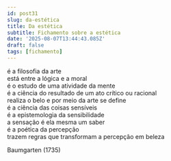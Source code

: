 ```yaml
---
id: post31
slug: da-estética
title: Da estética
subtitle: Fichamento sobre a estética
date: '2025-08-07T13:44:43.085Z'
draft: false
tags: [fichamento]
---
```


é a filosofia da arte  
está entre a lógica e a moral  
é o estudo de uma atividade da mente  
é a ciência do resultado de um ato crítico ou racional  
realiza o belo e por meio da arte se define  
é a ciência das coisas sensíveis  
é a epistemologia da sensibilidade  
a sensação é ela mesma um saber  
é a poética da percepção  
trazem regras que transformam a percepção em beleza

Baumgarten (1735)
